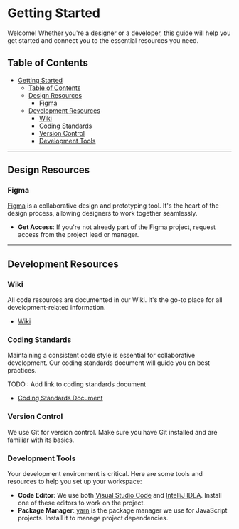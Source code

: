 
<Meta title="Getting Started" />

# Getting Started

Welcome! Whether you're a designer or a developer, this guide will help you get started and connect you to the essential resources you need.

## Table of Contents

- [Getting Started](#getting-started)
  - [Table of Contents](#table-of-contents)
  - [Design Resources](#design-resources)
    - [Figma](#figma)
  - [Development Resources](#development-resources)
    - [Wiki](#wiki)
    - [Coding Standards](#coding-standards)
    - [Version Control](#version-control)
    - [Development Tools](#development-tools)

---

## Design Resources

### Figma

[Figma](https://www.figma.com/files/team/723108805461676473/project/295910746) is a collaborative design and prototyping tool. It's the heart of the design process, allowing designers to work together seamlessly.

- **Get Access**: If you're not already part of the Figma project, request access from the project lead or manager.

---

## Development Resources

### Wiki

All code resources are documented in our Wiki. It's the go-to place for all development-related information.

- <a href="https://github.com/CooperlSuite/poc-csuite-v3/wiki" target="_blank">Wiki</a>


### Coding Standards

Maintaining a consistent code style is essential for collaborative development. Our coding standards document will guide you on best practices.

TODO : Add link to coding standards document

- [Coding Standards Document](https://your-coding-standards-link.com)

### Version Control

We use Git for version control. Make sure you have Git installed and are familiar with its basics.

### Development Tools

Your development environment is critical. Here are some tools and resources to help you set up your workspace:

- **Code Editor**: We use both [Visual Studio Code](https://code.visualstudio.com/) and [IntelliJ IDEA](https://www.jetbrains.com/idea/). Install one of these editors to work on the project.
- **Package Manager**: [yarn](https://yarnpkg.com) is the package manager we use for JavaScript projects. Install it to manage project dependencies.
